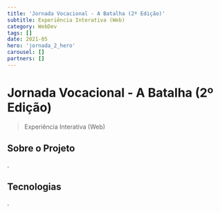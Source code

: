 ```yaml
---
title: 'Jornada Vocacional - A Batalha (2º Edição)'
subtitle: Experiência Interativa (Web)
category: WebDev
tags: []
date: 2021-05
hero: 'jornada_2_hero'
carousel: []
partners: []
---
```


# Jornada Vocacional - A Batalha (2º Edição)

> Experiência Interativa (Web)

## Sobre o Projeto

.

## Tecnologias

.